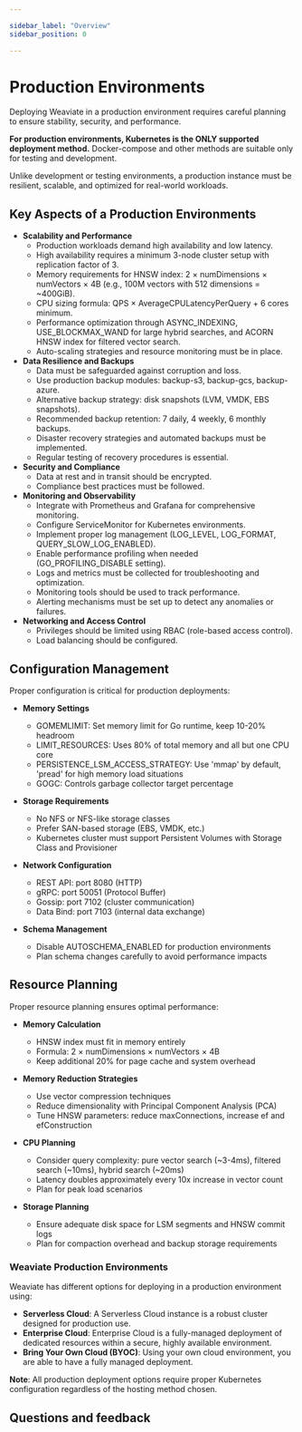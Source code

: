 ```yaml
---

sidebar_label: "Overview"
sidebar_position: 0

---
```


# Production Environments

Deploying Weaviate in a production environment requires careful planning to ensure stability, security, and performance.

**For production environments, Kubernetes is the ONLY supported deployment method.** Docker-compose and other methods are suitable only for testing and development.

Unlike development or testing environments, a production instance must be resilient, scalable, and optimized for real-world workloads.

## Key Aspects of a Production Environments

- **Scalability and Performance**
    - Production workloads demand high availability and low latency.
    - High availability requires a minimum 3-node cluster setup with replication factor of 3.
    - Memory requirements for HNSW index: 2 × numDimensions × numVectors × 4B (e.g., 100M vectors with 512 dimensions = ~400GiB).
    - CPU sizing formula: QPS × AverageCPULatencyPerQuery + 6 cores minimum.
    - Performance optimization through ASYNC_INDEXING, USE_BLOCKMAX_WAND for large hybrid searches, and ACORN HNSW index for filtered vector search.
    - Auto-scaling strategies and resource monitoring must be in place.
- **Data Resilience and Backups**
    - Data must be safeguarded against corruption and loss.
    - Use production backup modules: backup-s3, backup-gcs, backup-azure.
    - Alternative backup strategy: disk snapshots (LVM, VMDK, EBS snapshots).
    - Recommended backup retention: 7 daily, 4 weekly, 6 monthly backups.
    - Disaster recovery strategies and automated backups must be implemented.
    - Regular testing of recovery procedures is essential.
- **Security and Compliance**
    - Data at rest and in transit should be encrypted.
    - Compliance best practices must be followed.
- **Monitoring and Observability**
    - Integrate with Prometheus and Grafana for comprehensive monitoring.
    - Configure ServiceMonitor for Kubernetes environments.
    - Implement proper log management (LOG_LEVEL, LOG_FORMAT, QUERY_SLOW_LOG_ENABLED).
    - Enable performance profiling when needed (GO_PROFILING_DISABLE setting).
    - Logs and metrics must be collected for troubleshooting and optimization.
    - Monitoring tools should be used to track performance.
    - Alerting mechanisms must be set up to detect any anomalies or failures.
- **Networking and Access Control**
    - Privileges should be limited using RBAC (role-based access control).
    - Load balancing should be configured.

## Configuration Management

Proper configuration is critical for production deployments:

- **Memory Settings**
    - GOMEMLIMIT: Set memory limit for Go runtime, keep 10-20% headroom
    - LIMIT_RESOURCES: Uses 80% of total memory and all but one CPU core
    - PERSISTENCE_LSM_ACCESS_STRATEGY: Use 'mmap' by default, 'pread' for high memory load situations
    - GOGC: Controls garbage collector target percentage

- **Storage Requirements**
    - No NFS or NFS-like storage classes
    - Prefer SAN-based storage (EBS, VMDK, etc.)
    - Kubernetes cluster must support Persistent Volumes with Storage Class and Provisioner

- **Network Configuration**
    - REST API: port 8080 (HTTP)
    - gRPC: port 50051 (Protocol Buffer)
    - Gossip: port 7102 (cluster communication)
    - Data Bind: port 7103 (internal data exchange)

- **Schema Management**
    - Disable AUTOSCHEMA_ENABLED for production environments
    - Plan schema changes carefully to avoid performance impacts

## Resource Planning

Proper resource planning ensures optimal performance:

- **Memory Calculation**
    - HNSW index must fit in memory entirely
    - Formula: 2 × numDimensions × numVectors × 4B
    - Keep additional 20% for page cache and system overhead

- **Memory Reduction Strategies**
    - Use vector compression techniques
    - Reduce dimensionality with Principal Component Analysis (PCA)
    - Tune HNSW parameters: reduce maxConnections, increase ef and efConstruction

- **CPU Planning**
    - Consider query complexity: pure vector search (~3-4ms), filtered search (~10ms), hybrid search (~20ms)
    - Latency doubles approximately every 10x increase in vector count
    - Plan for peak load scenarios

- **Storage Planning**
    - Ensure adequate disk space for LSM segments and HNSW commit logs
    - Plan for compaction overhead and backup storage requirements

### Weaviate Production Environments
Weaviate has different options for deploying in a production environment using:

- **Serverless Cloud**: A Serverless Cloud instance is a robust cluster designed for production use.
- **Enterprise Cloud**: Enterprise Cloud is a fully-managed deployment of dedicated resources within a secure, highly available environment.
- **Bring Your Own Cloud (BYOC)**: Using your own cloud environment, you are able to have a fully managed deployment.

**Note**: All production deployment options require proper Kubernetes configuration regardless of the hosting method chosen.

## Questions and feedback


<DocsFeedback/>